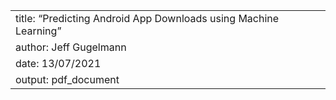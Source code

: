 ---
title: "Predicting Android App Downloads using Machine Learning"
author: Jeff Gugelmann
date: 13/07/2021
output: pdf_document
---